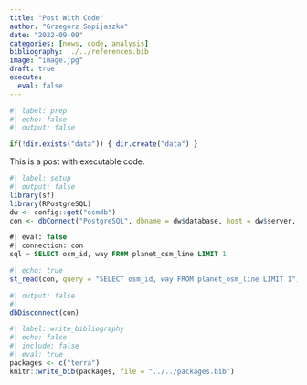 ```yaml
---
title: "Post With Code"
author: "Grzegorz Sapijaszko"
date: "2022-09-09"
categories: [news, code, analysis]
bibliography: ../../references.bib
image: "image.jpg"
draft: true
execute: 
  eval: false
---
```


```r
#| label: prep
#| echo: false
#| output: false

if(!dir.exists("data")) { dir.create("data") }
```

This is a post with executable code.

```r
#| label: setup
#| output: false
library(sf)
library(RPostgreSQL)
dw <- config::get("osmdb")
con <- dbConnect("PostgreSQL", dbname = dw$database, host = dw$server, user = dw$uid, password = dw$pwd)
```

```sql
#| eval: false
#| connection: con
sql = SELECT osm_id, way FROM planet_osm_line LIMIT 1
```

```r
#| echo: true
st_read(con, query = "SELECT osm_id, way FROM planet_osm_line LIMIT 1")
```

```r
#| output: false
#| 
dbDisconnect(con)
```


```r
#| label: write_bibliography
#| echo: false
#| include: false
#| eval: true
packages <- c("terra")
knitr::write_bib(packages, file = "../../packages.bib")
```
